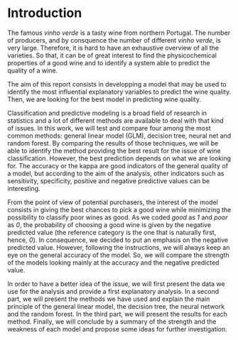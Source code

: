 \clearpage

# Introduction

The famous *vinho verde* is a tasty wine from northern Portugal. The number of producers, and by consquence the number of different *vinho verde*, is very large. Therefore, it is hard to have an exhaustive overview of all the varieties. So that, it can be of great interest to find the physicochemical properties of a good wine and to identify a system able to predict the quality of a wine.

The aim of this report consists in developping a model that may be used to identify the most influential explanatory variables to predict the wine quality. Then, we are looking for the best model in predicting wine quality.

Classification and predictive modeling is a broad field of research in statistics and a lot of different methods are available to deal with that kind of issues. In this work, we will test and compare four among the most common methods: general linear model (GLM), decision tree, neural net and random forest. By comparing the results of those techniques, we will be able to identify the method providing the best result for the issue of wine classification.
However, the best prediction depends on what we are looking for. The accuracy or the kappa are good indicators of the general quality of a model, but according to the aim of the analysis, other indicators such as sensitivity, specificity, positive and negative predictive values can be interesting. 

From the point of view of potential purchasers, the interest of the model consists in giving the best chances to pick a good wine while minimizing the possibility to classify poor wines as good. As we coded *good* as *1* and *poor* as *0*, the probability of choosing a good wine is given by the negative predicted value (the reference category is the one that is naturally first, hence, *0*). In consequence, we decided to put an emphasis on the negative predicted value. However, following the instructions, we will always keep an eye on the general accuracy of the model. So, we will compare the strength of the models looking mainly at the accuracy and the negative predicted value. 

In order to have a better idea of the issue, we will first present the data we use for the analysis and provide a first explanatory analysis. In a second part, we will present the methods we have used and explain the main principle of the general linear model, the decision tree, the neural network and the random forest. In the third part, we will present the results for each method. Finally, we will conclude by a summary of the strength and the weakness of each model and propose some ideas for further investigation. 
